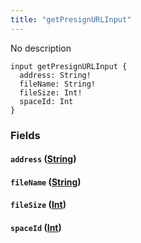 ```yaml
---
title: "getPresignURLInput"
---
```


No description

```
input getPresignURLInput {
  address: String!
  fileName: String!
  fileSize: Int!
  spaceId: Int
}

```

### Fields[](#fields "Direct link to heading")

#### `address` ([String](/developer/graphql-api/references/scalars/string))[](#address-string "Direct link to heading")

#### `fileName` ([String](/developer/graphql-api/references/scalars/string))[](#filename-string "Direct link to heading")

#### `fileSize` ([Int](/developer/graphql-api/references/scalars/int))[](#filesize-int "Direct link to heading")

#### `spaceId` ([Int](/developer/graphql-api/references/scalars/int))[](#spaceid-int "Direct link to heading")